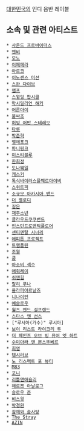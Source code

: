 [[대한민국]]의 인디 음반 레이블

== 소속 및 관련 아티스트 ==
 * [[사운드 프로바이더스]]
 * [[엔비]]
 * [[모노]]
 * [[이페메라]]
 * [[아르코]]
 * [[이노센스 미션]]
 * [[스완 다이브]]
 * [[램프]]
 * [[스윙잉 팝시클]]
 * [[막시밀리언 해커]]
 * [[어른아이]]
 * [[불싸조]]
 * [[허밍 어반 스테레오]]
 * [[타루]]
 * [[박준혁]]
 * [[벨에포크]]
 * [[파니핑크]]
 * [[미스티블루]]
 * [[한희정]]
 * [[도나웨일]]
 * [[캐스커]]
 * [[톡식바이러스플뭬르아이비]]
 * [[스위트피]]
 * [[소규모 아카시아 밴드]]
 * [[더 멜로디]]
 * [[짙은]]
 * [[재주소년]]
 * [[클라우드쿠쿠밴드]]
 * [[인스턴트로맨틱플로어]]
 * [[센티멘탈 시너리]]
 * [[에피톤 프로젝트]]
 * [[트램폴린]]
 * [[조월]]
 * [[쿱]]
 * [[아소비 섹수]]
 * [[애줘레이]]
 * [[쉬앤힘]]
 * [[랄리 푸나]]
 * [[올라퍼아르날즈]]
 * [[니나이언]]
 * [[예슬로우]]
 * [[월즈 엔드 걸프렌드]]
 * [[스타스 앤 선스]]
 * ["루시아(가수)" 루시아]
 * [[보이 리스트 라이크리 투]]
 * [[더 페인즈 오브 빙 퓨어 엣 하트]]
 * [[수미아라 앤 뽄스뚜베르]]
 * [[희영]]
 * [[텐시러브]]
 * [[노 리스펙트 포 뷰티]]
 * [[M83]]
 * [[포니]]
 * [[리틀앤애슐리]]
 * [[헤르쯔 아날로그]]
 * [[슬로우 쥰]]
 * [[비스윗]]
 * [[박경환]]
 * [[참깨와 솜사탕]]
 * [[The Stray]]
 * [[AZIN]]
